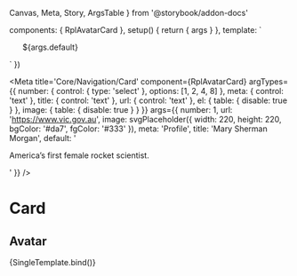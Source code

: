  Canvas,
  Meta,
  Story,
  ArgsTable
} from '@storybook/addon-docs'

  components: { RplAvatarCard },
  setup() {
    return { args }
  },
  template: `
  <ul class="rpl-storybook__page rpl-grid">
    <RplAvatarCard
      v-for="(item, index) of args.number"
      :key="index"
      el="li"
      v-bind="args"
      class="rpl-col-12 rpl-col-6-m rpl-col-4-l"
      url="${args.url}"
      image="${args.image}"
      meta="${args.meta}"
      title="${args.title}"
    >
      ${args.default}
    </RplAvatarCard>
  </ul>
  `
})

<Meta
  title='Core/Navigation/Card'
  component={RplAvatarCard}
  argTypes={{
    number: {
      control: { type: 'select' },
      options: [1, 2, 4, 8]
    },
    meta: {
      control: 'text'
    },
    title: {
      control: 'text'
    },
    url: {
      control: 'text'
    },
    el: {
      table: {
        disable: true
      }
    },
    image: {
      table: {
        disable: true
      }
    }
  }}
  args={{
    number: 1,
    url: 'https://www.vic.gov.au',
    image: svgPlaceholder({ width: 220, height: 220, bgColor: '#da7', fgColor: '#333' }),
    meta: 'Profile',
    title: 'Mary Sherman Morgan',
    default: '<p>America&rsquo;s first female rocket scientist.</p>'
  }}
/>

# Card

<ArgsTable of={RplAvatarCard} />

## Avatar

<Canvas>
  <Story
    name='Avatar'
    play={a11yStoryCheck}
  >
    {SingleTemplate.bind()}
  </Story>
</Canvas>
